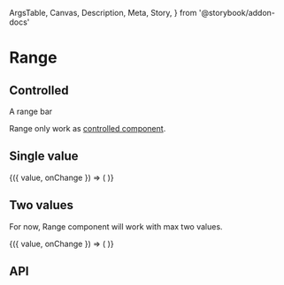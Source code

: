   ArgsTable,
  Canvas,
  Description,
  Meta,
  Story,
} from '@storybook/addon-docs'

<Meta title="Components/Data Entry/Range" component={Range} />

# Range

## Controlled

<Description>A range bar </Description>

Range only work as [controlled component](https://reactjs.org/docs/forms.html).

<Canvas>
  <Story name="Basic" height="200px">
    <Range />
  </Story>
</Canvas>

## Single value

<Canvas>
  <Story name="Single value" height="150px">
    <ControlValue value={[3]}>
      {({ value, onChange }) => (
        <Range value={value} min={0} max={10} onChange={onChange} />
      )}
    </ControlValue>
  </Story>
</Canvas>

## Two values

For now, Range component will work with max two values.

<Canvas>
  <Story name="Two values" height="150px">
    <ControlValue value={[3, 8]}>
      {({ value, onChange }) => (
        <Range value={value} min={0} max={15} onChange={onChange} />
      )}
    </ControlValue>
  </Story>
</Canvas>

## API

<ArgsTable of={Range} />
